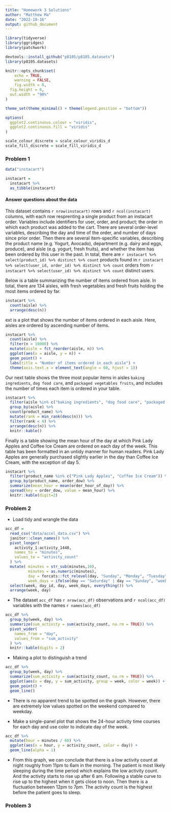 ```yaml
---
title: "Homework 3 Solutions"
author: "Matthew Ma"
date: "2022-10-16"
output: github_document
---
```


```r
library(tidyverse)
library(ggridges)
library(patchwork)

devtools::install_github("p8105/p8105.datasets")
library(p8105.datasets)

knitr::opts_chunk$set(
	echo = TRUE,
	warning = FALSE,
	fig.width = 8, 
  fig.height = 6,
  out.width = "90%"
)

theme_set(theme_minimal() + theme(legend.position = "bottom"))

options(
  ggplot2.continuous.colour = "viridis",
  ggplot2.continuous.fill = "viridis"
)

scale_colour_discrete = scale_colour_viridis_d
scale_fill_discrete = scale_fill_viridis_d
```


### Problem 1

```r
data("instacart")

instacart = 
  instacart %>% 
  as_tibble(instacart)
```

#### Answer questions about the data

This dataset contains `r nrow(instacart)` rows and `r ncol(instacart)` columns, with each row resprenting a single product from an instacart order. Variables include identifiers for user, order, and product; the order in which each product was added to the cart. There are several order-level variables, describing the day and time of the order, and number of days since prior order. Then there are several item-specific variables, describing the product name (e.g. Yogurt, Avocado), department (e.g. dairy and eggs, produce), and aisle (e.g. yogurt, fresh fruits), and whether the item has been ordered by this user in the past. In total, there are `r instacart %>% select(product_id) %>% distinct %>% count` products found in `r instacart %>% select(user_id, order_id) %>% distinct %>% count` orders from `r instacart %>% select(user_id) %>% distinct %>% count` distinct users.

Below is a table summarizing the number of items ordered from aisle. In total, there are 134 aisles, with fresh vegetables and fresh fruits holding the most items ordered by far.


```r
instacart %>% 
  count(aisle) %>% 
  arrange(desc(n))
```

ext is a plot that shows the number of items ordered in each aisle. Here, aisles are ordered by ascending number of items.

```r
instacart %>% 
  count(aisle) %>% 
  filter(n > 10000) %>% 
  mutate(aisle = fct_reorder(aisle, n)) %>% 
  ggplot(aes(x = aisle, y = n)) + 
  geom_point() + 
  labs(title = "Number of items ordered in each aisle") +
  theme(axis.text.x = element_text(angle = 60, hjust = 1))

```

Our next table shows the three most popular items in aisles `baking ingredients`, `dog food care`, and `packaged vegetables fruits`, and includes the number of times each item is ordered in your table.

```r
instacart %>% 
  filter(aisle %in% c("baking ingredients", "dog food care", "packaged vegetables fruits")) %>%
  group_by(aisle) %>% 
  count(product_name) %>% 
  mutate(rank = min_rank(desc(n))) %>% 
  filter(rank < 4) %>% 
  arrange(desc(n)) %>%
  knitr::kable()
```

Finally is a table showing the mean hour of the day at which Pink Lady Apples and Coffee Ice Cream are ordered on each day of the week. This table has been formatted in an untidy manner for human readers. Pink Lady Apples are generally purchased slightly earlier in the day than Coffee Ice Cream, with the exception of day 5.

```r
instacart %>%
  filter(product_name %in% c("Pink Lady Apples", "Coffee Ice Cream")) %>%
  group_by(product_name, order_dow) %>%
  summarize(mean_hour = mean(order_hour_of_day)) %>%
  spread(key = order_dow, value = mean_hour) %>%
  knitr::kable(digit=2)
```

### Problem 2

* Load tidy and wrangle the data

```r
acc_df = 
  read_csv("data/accel_data.csv") %>% 
  janitor::clean_names() %>%
  pivot_longer(
    activity_1:activity_1440,
    names_to = "minutes",
    values_to = "activity_count"
  ) %>% 
  mutate( minutes = str_sub(minutes,10),
          minutes = as.numeric(minutes),
          day = forcats::fct_relevel(day, "Sunday", "Monday", "Tuesday", "Wednesday", "Thursday", "Friday", "Saturday"),
          week_days = ifelse(day == "Saturday" | day == "Sunday", "weekend", "weekday")) %>% 
  select(week, day_id, day, week_days, everything()) %>% 
  arrange(week, day)
```

* The dataset `acc_df` has `r nrow(acc_df)` observations and `r ncol(acc_df)` variables with the names `r names(acc_df)`

```r
acc_df %>% 
  group_by(week, day) %>% 
  summarize(sum_activity = sum(activity_count, na.rm = TRUE)) %>%
  pivot_wider(
    names_from = "day",
    values_from = "sum_activity"
  ) %>% 
  knitr::kable(digits = 2)
```

* Making a plot to distinguish a trend

```r
acc_df %>% 
  group_by(week, day) %>% 
  summarize(sum_activity = sum(activity_count, na.rm = TRUE)) %>% 
  ggplot(aes(x = day, y = sum_activity, group = week, color = week)) +
  geom_point() + 
  geom_line()
```

* There is no apparent trend to be spotted on the graph. However, there are extremely low values spotted on the weekend compared to weekday. 

* Make a single-panel plot that shows the 24-hour activity time courses for each day and use color to indicate day of the week.

```r
acc_df %>% 
  mutate(hour = minutes / 60) %>% 
  ggplot(aes(x = hour, y = activity_count, color = day)) + 
  geom_line(alpha = 1)
```

* From this graph, we can conclude that there is a low activity count at night roughly from 11pm to 6am in the morning. The patient is most likely sleeping during the time period which explains the low activity count. And the activity starts to rise up after 6 am. Following a stable curve to rise up to the highest when it gets close to noon. Then there is a fluctuation between 12pm to 7pm. The activity count is the highest before the patient goes to sleep.

### Problem 3


